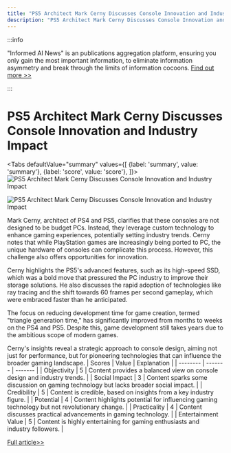 ```yaml
---
title: "PS5 Architect Mark Cerny Discusses Console Innovation and Industry Impact"
description: "PS5 Architect Mark Cerny Discusses Console Innovation and Industry Impact"
---
```



:::info

"Informed AI News" is an publications aggregation platform, ensuring you only gain the most important information, to eliminate information asymmetry and break through the limits of information cocoons.  [Find out more >>](/docs/guides)

:::

# PS5 Architect Mark Cerny Discusses Console Innovation and Industry Impact


<Tabs
	defaultValue="summary"
	values={[
	{label: 'summary', value: 'summary'},
	{label: 'score', value: 'score'},
]}>
<TabItem value="summary">
<img
  src="https://image.informedainews.com/2024/06/Vid-403-1717900453-0.jpg"
  alt="PS5 Architect Mark Cerny Discusses Console Innovation and Industry Impact"
/>

<img
  src="https://image.informedainews.com/2024/06/Vid-OJ2-1717900453-2.jpg"
  alt="PS5 Architect Mark Cerny Discusses Console Innovation and Industry Impact"
/>



Mark Cerny, architect of PS4 and PS5, clarifies that these consoles are not designed to be budget PCs. Instead, they leverage custom technology to enhance gaming experiences, potentially setting industry trends. Cerny notes that while PlayStation games are increasingly being ported to PC, the unique hardware of consoles can complicate this process. However, this challenge also offers opportunities for innovation.

Cerny highlights the PS5's advanced features, such as its high-speed SSD, which was a bold move that pressured the PC industry to improve their storage solutions. He also discusses the rapid adoption of technologies like ray tracing and the shift towards 60 frames per second gameplay, which were embraced faster than he anticipated.

The focus on reducing development time for game creation, termed "triangle generation time," has significantly improved from months to weeks on the PS4 and PS5. Despite this, game development still takes years due to the ambitious scope of modern games.

Cerny's insights reveal a strategic approach to console design, aiming not just for performance, but for pioneering technologies that can influence the broader gaming landscape.
</TabItem>
<TabItem value="score">
	| Scores     | Value   | Explanation |
	| -------- | ------- | ------- |
	| Objectivity  | 5    | Content provides a balanced view on console design and industry trends.    |
	| Social Impact | 3     | Content sparks some discussion on gaming technology but lacks broader social impact.    |
	| Credibility    | 5    | Content is credible, based on insights from a key industry figure.    |
	| Potential    | 4    | Content highlights potential for influencing gaming technology but not revolutionary change.    |
	| Practicality    | 4    | Content discusses practical advancements in gaming technology.    |
	| Entertainment Value    | 5    | Content is highly entertaining for gaming enthusiasts and industry followers.    |
</TabItem>
</Tabs>

[Full article>>](https://www.cnbeta.com.tw/articles/game/1434081.htm)
